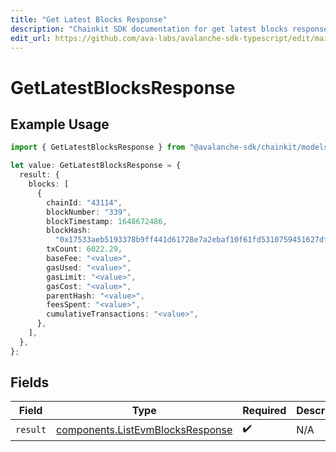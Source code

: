 ```yaml
---
title: "Get Latest Blocks Response"
description: "Chainkit SDK documentation for get latest blocks response"
edit_url: https://github.com/ava-labs/avalanche-sdk-typescript/edit/main/chainkit/docs/models/operations/getlatestblocksresponse.md
---
```


# GetLatestBlocksResponse

## Example Usage

```typescript
import { GetLatestBlocksResponse } from "@avalanche-sdk/chainkit/models/operations";

let value: GetLatestBlocksResponse = {
  result: {
    blocks: [
      {
        chainId: "43114",
        blockNumber: "339",
        blockTimestamp: 1648672486,
        blockHash:
          "0x17533aeb5193378b9ff441d61728e7a2ebaf10f61fd5310759451627dfca2e7c",
        txCount: 6022.29,
        baseFee: "<value>",
        gasUsed: "<value>",
        gasLimit: "<value>",
        gasCost: "<value>",
        parentHash: "<value>",
        feesSpent: "<value>",
        cumulativeTransactions: "<value>",
      },
    ],
  },
};
```

## Fields

| Field                                                                                | Type                                                                                 | Required                                                                             | Description                                                                          |
| ------------------------------------------------------------------------------------ | ------------------------------------------------------------------------------------ | ------------------------------------------------------------------------------------ | ------------------------------------------------------------------------------------ |
| `result`                                                                             | [components.ListEvmBlocksResponse](https://github.com/ava-labs/avalanche-sdk-typescript/blob/main/chainkit/models/components/listevmblocksresponse.md) | :heavy_check_mark:                                                                   | N/A                                                                                  |